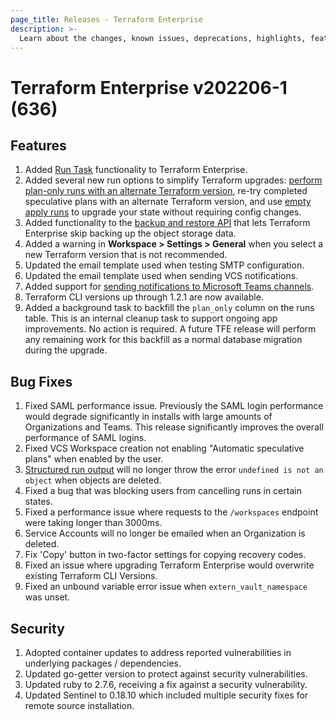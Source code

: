 ```yaml
---
page_title: Releases - Terraform Enterprise
description: >-
  Learn about the changes, known issues, deprecations, highlights, features, improvements, bug fixes, and security fixes for the v202206-1 (636) release.
---
```


# Terraform Enterprise v202206-1 (636)

## Features

1. Added [Run Task](/terraform/enterprise/workspaces/settings/run-tasks) functionality to Terraform Enterprise.
1. Added several new run options to simplify Terraform upgrades: [perform plan-only runs with an alternate Terraform version](/terraform/enterprise/run/ui#testing-terraform-upgrades-with-speculative-plans), re-try completed speculative plans with an alternate Terraform version, and use [empty apply runs](/terraform/enterprise/run/modes-and-options#allow-empty-apply) to upgrade your state without requiring config changes.
1. Added functionality to the [backup and restore API](/terraform/enterprise/replicated/administration/infrastructure/backup-restore) that lets Terraform Enterprise skip backing up the object storage data.
1. Added a warning in **Workspace > Settings > General** when you select a new Terraform version that is not recommended.
1. Updated the email template used when testing SMTP configuration.
1. Updated the email template used when sending VCS notifications.
1. Added support for [sending notifications to Microsoft Teams channels](/terraform/enterprise/workspaces/settings/notifications#microsoft-teams).
1. Terraform CLI versions up through 1.2.1 are now available.
1. Added a background task to backfill the `plan_only` column on the runs table. This is an internal cleanup task to support ongoing app improvements. No action is required. A future TFE release will perform any remaining work for this backfill as a normal database migration during the upgrade.

## Bug Fixes

1. Fixed SAML performance issue. Previously the SAML login performance would degrade significantly in installs with large amounts of Organizations and Teams. This release significantly improves the overall performance of SAML logins.
1. Fixed VCS Workspace creation not enabling "Automatic speculative plans" when enabled by the user.
1. [Structured run output](/terraform/enterprise/workspaces/settings#user-interface) will no longer throw the error `undefined is not an object` when objects are deleted.
1. Fixed a bug that was blocking users from cancelling runs in certain states.
1. Fixed a performance issue where requests to the `/workspaces` endpoint were taking longer than 3000ms.
1. Service Accounts will no longer be emailed when an Organization is deleted.
1. Fix 'Copy' button in two-factor settings for copying recovery codes.
1. Fixed an issue where upgrading Terraform Enterprise would overwrite existing Terraform CLI Versions.
1. Fixed an unbound variable error issue when `extern_vault_namespace` was unset.

## Security

1. Adopted container updates to address reported vulnerabilities in underlying packages / dependencies.
1. Updated go-getter version to protect against security vulnerabilities.
1. Updated ruby to 2.7.6, receiving a fix against a security vulnerability.
1. Updated Sentinel to 0.18.10 which included multiple security fixes for remote source installation.
